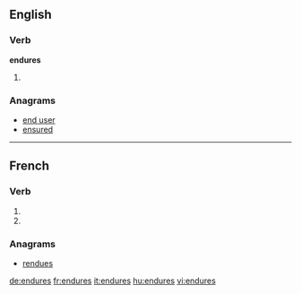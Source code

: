 {{also|endurés}}
==English==

===Verb===
'''endures'''

# {{third-person singular of|endure}}

===Anagrams===
* [[end user#English|end user]]
* [[ensured#English|ensured]]

----

==French==

===Verb===
{{fr-verb-form}}

# {{conjugation of|endurer||2|s|pres|ind|lang=fr}}
# {{conjugation of|endurer||2|s|pres|sub|lang=fr}}

===Anagrams===
* [[rendues#French|rendues]]

[[de:endures]]
[[fr:endures]]
[[it:endures]]
[[hu:endures]]
[[vi:endures]]